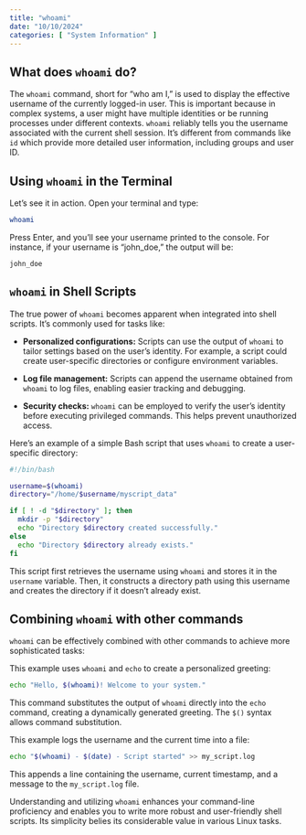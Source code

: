 ```yaml
---
title: "whoami"
date: "10/10/2024"
categories: [ "System Information" ]
---
```

## What does `whoami` do?

The `whoami` command, short for "who am I," is used to display the effective username of the currently logged-in user.  This is important because in complex systems, a user might have multiple identities or be running processes under different contexts. `whoami` reliably tells you the username associated with the current shell session.  It's different from commands like `id` which provide more detailed user information, including groups and user ID.

## Using `whoami` in the Terminal

Let's see it in action. Open your terminal and type:

```bash
whoami
```

Press Enter, and you'll see your username printed to the console.  For instance, if your username is "john_doe," the output will be:

```
john_doe
```

## `whoami` in Shell Scripts

The true power of `whoami` becomes apparent when integrated into shell scripts.  It's commonly used for tasks like:

* **Personalized configurations:**  Scripts can use the output of `whoami` to tailor settings based on the user's identity.  For example, a script could create user-specific directories or configure environment variables.

* **Log file management:** Scripts can append the username obtained from `whoami` to log files, enabling easier tracking and debugging.

* **Security checks:**  `whoami` can be employed to verify the user's identity before executing privileged commands. This helps prevent unauthorized access.


Here's an example of a simple Bash script that uses `whoami` to create a user-specific directory:

```bash
#!/bin/bash

username=$(whoami)
directory="/home/$username/myscript_data"

if [ ! -d "$directory" ]; then
  mkdir -p "$directory"
  echo "Directory $directory created successfully."
else
  echo "Directory $directory already exists."
fi
```

This script first retrieves the username using `whoami` and stores it in the `username` variable.  Then, it constructs a directory path using this username and creates the directory if it doesn't already exist.


## Combining `whoami` with other commands

`whoami` can be effectively combined with other commands to achieve more sophisticated tasks:

This example uses `whoami` and `echo` to create a personalized greeting:

```bash
echo "Hello, $(whoami)! Welcome to your system."
```

This command substitutes the output of `whoami` directly into the `echo` command, creating a dynamically generated greeting.  The `$()` syntax allows command substitution.


This example logs the username and the current time into a file:

```bash
echo "$(whoami) - $(date) - Script started" >> my_script.log
```

This appends a line containing the username, current timestamp, and a message to the `my_script.log` file.


Understanding and utilizing `whoami` enhances your command-line proficiency and enables you to write more robust and user-friendly shell scripts.  Its simplicity belies its considerable value in various Linux tasks.

